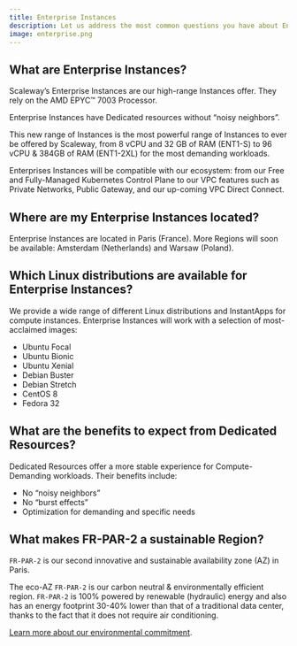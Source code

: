 ```yaml
---
title: Enterprise Instances
description: Let us address the most common questions you have about Enterprise Instances.
image: enterprise.png
---
```


## What are Enterprise Instances?

Scaleway’s Enterprise Instances are our high-range Instances offer. They rely on the AMD EPYC™ 7003 Processor.

Enterprise Instances have Dedicated resources without “noisy neighbors”.

This new range of Instances is the most powerful range of Instances to ever be offered by Scaleway, from 8 vCPU and 32 GB of RAM (ENT1-S) to 96 vCPU & 384GB of RAM (ENT1-2XL) for the most demanding workloads.

Enterprises Instances will be compatible with our ecosystem: from our Free and Fully-Managed Kubernetes Control Plane to our VPC features such as Private Networks, Public Gateway, and our up-coming VPC Direct Connect.

## Where are my Enterprise Instances located?

Enterprise Instances are located in Paris (France). More Regions will soon be available: Amsterdam (Netherlands) and Warsaw (Poland).

## Which Linux distributions are available for Enterprise Instances?

We provide a wide range of different Linux distributions and InstantApps for compute instances. Enterprise Instances will work with a selection of most-acclaimed images:

- Ubuntu Focal
- Ubuntu Bionic
- Ubuntu Xenial
- Debian Buster
- Debian Stretch
- CentOS 8
- Fedora 32

## What are the benefits to expect from Dedicated Resources?

Dedicated Resources offer a more stable experience for Compute-Demanding workloads. Their benefits include: 

- No “noisy neighbors”
- No “burst effects”
- Optimization for demanding and specific needs

## What makes FR-PAR-2 a sustainable Region?

`FR-PAR-2` is our second innovative and sustainable availability zone (AZ) in Paris.

The eco-AZ `FR-PAR-2` is our carbon neutral & environmentally efficient region. `FR-PAR-2` is 100% powered by renewable (hydraulic) energy and also has an energy footprint 30-40% lower than that of a traditional data center, thanks to the fact that it does not require air conditioning.

[Learn more about our environmental commitment](https://www.scaleway.com/en/environmental-leadership/).
